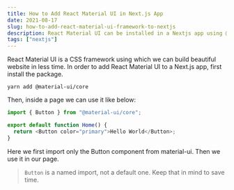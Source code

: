 ```yaml
---
title: How to Add React Material UI in Next.js App
date: 2021-08-17
slug: how-to-add-react-material-ui-framework-to-nextjs
description: React Material UI can be installed in a Nextjs app using @material-ui/core package. Components like Button can be extracted from the package.
tags: ["nextjs"]
---
```



<Olink link="https://material-ui.com/">React Material UI</Olink> is a CSS framework
using which we can build beautiful website in less time. In order to add React Material
UI to a Next.js app, first install the package.

```
yarn add @material-ui/core
```

Then, inside a page we can use it like below:

```javascript
import { Button } from "@material-ui/core";

export default function Home() {
  return <Button color="primary">Hello World</Button>;
}
```

Here we first import only the Button component from material-ui. Then we use it in our page.

> `Button` is a named import, not a default one. Keep that in mind to save time.
